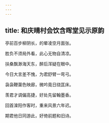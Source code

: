```yaml
---
---
---
```

title: 和庆晴村会饮含晖堂见示原韵
---



亭前百步柳阴长，的晕凌空月面张。

胜负不须局外看，此心无物自清凉。


扶桑飘渺海天东，醉后浑疑在眼中。

今日大言差不愧，为君舒臂一弯弓。


袅袅鞭蕖色映廊，微吟竟日绕匡床。

羡君才调偏高捷，好处先留翰墨香。


回首滦阳作客时，重来风景六年迟。

期君他日同游此，好倚前题和旧诗。